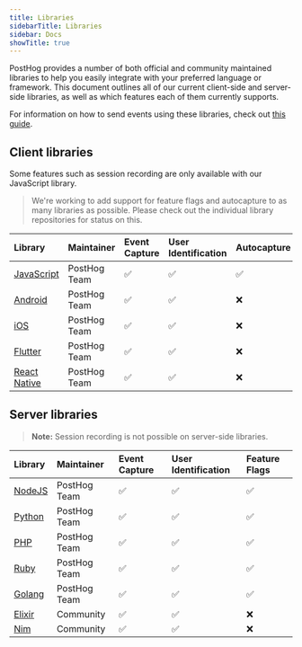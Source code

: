```yaml
---
title: Libraries
sidebarTitle: Libraries
sidebar: Docs
showTitle: true
---
```


PostHog provides a number of both official and community maintained libraries to help you easily integrate with your preferred language or framework.
This document outlines all of our current client-side and server-side libraries, as well as which features each of them currently supports.

For information on how to send events using these libraries, check out [this guide](/docs/integrate/ingest-live-data).

## Client libraries

Some features such as session recording are only available with our JavaScript library.

> We're working to add support for feature flags and autocapture to as many libraries as possible. Please check out the individual library repositories for status on this.

<div className="overflow-x-auto -mx-5 px-5">
<table>
<thead>
<tr>
<th style="text-align:left">Library</th>
<th style="text-align:left">Maintainer</th>
<th style="text-align:left">Event Capture</th>
<th style="text-align:left">User Identification</th>
<th style="text-align:left">Autocapture</th>
<th style="text-align:left">Session Recording</th>
<th style="text-align:left">Feature Flags</th>
</tr>
</thead>
<tbody>
<tr>
<td style="text-align:left"><a href="/docs/integrate/client/js">JavaScript</a></td>
<td style="text-align:left">PostHog Team</td>
<td style="text-align:left">✅</td>
<td style="text-align:left">✅</td>
<td style="text-align:left">✅</td>
<td style="text-align:left">✅</td>
<td style="text-align:left">✅</td>
</tr>
<tr>
<td style="text-align:left"><a href="/docs/integrate/client/android">Android</a></td>
<td style="text-align:left">PostHog Team</td>
<td style="text-align:left">✅</td>
<td style="text-align:left">✅</td>
<td style="text-align:left">❌</td>
<td style="text-align:left">❌</td>
<td style="text-align:left">❌</td>
</tr>
<tr>
<td style="text-align:left"><a href="/docs/integrate/client/ios">iOS</a></td>
<td style="text-align:left">PostHog Team</td>
<td style="text-align:left">✅</td>
<td style="text-align:left">✅</td>
<td style="text-align:left">❌</td>
<td style="text-align:left">❌</td>
<td style="text-align:left">❌</td>
</tr>
<tr>
<td style="text-align:left"><a href="/docs/integrate/client/flutter">Flutter</a></td>
<td style="text-align:left">PostHog Team</td>
<td style="text-align:left">✅</td>
<td style="text-align:left">✅</td>
<td style="text-align:left">❌</td>
<td style="text-align:left">❌</td>
<td style="text-align:left">❌</td>
</tr>
<tr>
<td style="text-align:left"><a href="/docs/integrate/client/react-native">React Native</a></td>
<td style="text-align:left">PostHog Team</td>
<td style="text-align:left">✅</td>
<td style="text-align:left">✅</td>
<td style="text-align:left">❌</td>
<td style="text-align:left">❌</td>
<td style="text-align:left">❌</td>
</tr>
</tbody>
</table>

</div>

## Server libraries

> **Note:** Session recording is not possible on server-side libraries.

<div className="overflow-x-auto -mx-5 px-5">
<table>
<thead>
<tr>
<th style="text-align:left">Library</th>
<th style="text-align:left">Maintainer</th>
<th style="text-align:left">Event Capture</th>
<th style="text-align:left">User Identification</th>
<th style="text-align:left">Feature Flags</th>
</tr>
</thead>
<tbody>
<tr>
<td style="text-align:left"><a href="/docs/integrate/server/node">NodeJS</a></td>
<td style="text-align:left">PostHog Team</td>
<td style="text-align:left">✅</td>
<td style="text-align:left">✅</td>
<td style="text-align:left">✅</td>
</tr>
<tr>
<td style="text-align:left"><a href="/docs/integrate/server/python">Python</a></td>
<td style="text-align:left">PostHog Team</td>
<td style="text-align:left">✅</td>
<td style="text-align:left">✅</td>
<td style="text-align:left">✅</td>
</tr>
<tr>
<td style="text-align:left"><a href="/docs/integrate/server/php">PHP</a></td>
<td style="text-align:left">PostHog Team</td>
<td style="text-align:left">✅</td>
<td style="text-align:left">✅</td>
<td style="text-align:left">✅</td>
</tr>
<tr>
<td style="text-align:left"><a href="/docs/integrate/server/ruby">Ruby</a></td>
<td style="text-align:left">PostHog Team</td>
<td style="text-align:left">✅</td>
<td style="text-align:left">✅</td>
<td style="text-align:left">✅</td>
</tr>
<tr>
<td style="text-align:left"><a href="/docs/integrate/server/go">Golang</a></td>
<td style="text-align:left">PostHog Team</td>
<td style="text-align:left">✅</td>
<td style="text-align:left">✅</td>
<td style="text-align:left">✅</td>
</tr>
<tr>
<td style="text-align:left"><a href="/docs/integrate/server/elixir">Elixir</a></td>
<td style="text-align:left">Community</td>
<td style="text-align:left">✅</td>
<td style="text-align:left">✅</td>
<td style="text-align:left">❌</td>
</tr>
<tr>
<td style="text-align:left"><a href="https://github.com/Yardanico/posthog-nim">Nim</a></td>
<td style="text-align:left">Community</td>
<td style="text-align:left">✅</td>
<td style="text-align:left">✅</td>
<td style="text-align:left">❌</td>
</tr>
</tbody>
</table>

</div>
